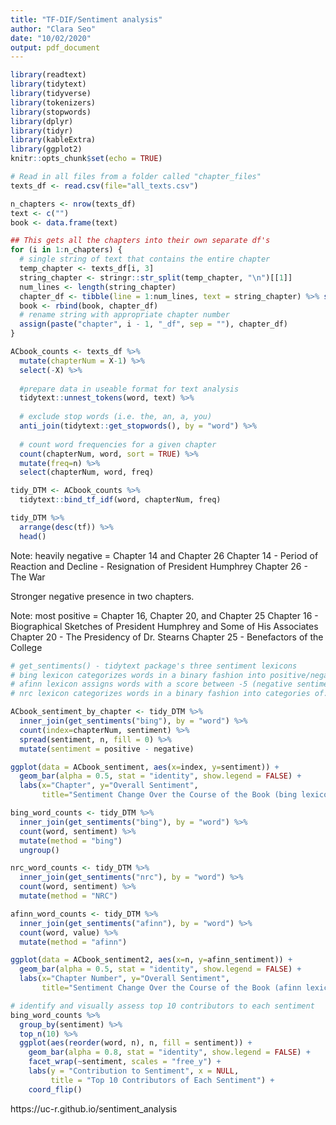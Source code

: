 ```yaml
---
title: "TF-DIF/Sentiment analysis"
author: "Clara Seo"
date: "10/02/2020"
output: pdf_document
---
```


```r
library(readtext)
library(tidytext)
library(tidyverse)
library(tokenizers)
library(stopwords)
library(dplyr)
library(tidyr)
library(kableExtra)
library(ggplot2)
knitr::opts_chunk$set(echo = TRUE)
```

```r
# Read in all files from a folder called "chapter_files"
texts_df <- read.csv(file="all_texts.csv")
```

```r
n_chapters <- nrow(texts_df)
text <- c("")
book <- data.frame(text)

## This gets all the chapters into their own separate df's
for (i in 1:n_chapters) {
  # single string of text that contains the entire chapter
  temp_chapter <- texts_df[i, 3]
  string_chapter <- stringr::str_split(temp_chapter, "\n")[[1]]
  num_lines <- length(string_chapter)
  chapter_df <- tibble(line = 1:num_lines, text = string_chapter) %>% select(text)
  book <- rbind(book, chapter_df)
  # rename string with appropriate chapter number
  assign(paste("chapter", i - 1, "_df", sep = ""), chapter_df)
}
```

```r
ACbook_counts <- texts_df %>%
  mutate(chapterNum = X-1) %>%
  select(-X) %>% 
  
  #prepare data in useable format for text analysis
  tidytext::unnest_tokens(word, text) %>%
  
  # exclude stop words (i.e. the, an, a, you)
  anti_join(tidytext::get_stopwords(), by = "word") %>%
  
  # count word frequencies for a given chapter
  count(chapterNum, word, sort = TRUE) %>%
  mutate(freq=n) %>%
  select(chapterNum, word, freq)

tidy_DTM <- ACbook_counts %>%
  tidytext::bind_tf_idf(word, chapterNum, freq)

tidy_DTM %>%
  arrange(desc(tf)) %>%
  head()
```

Note: heavily negative = Chapter 14 and Chapter 26 
Chapter 14 - Period of Reaction and Decline - Resignation of President Humphrey
Chapter 26 - The War

Stronger negative presence in two chapters. 

Note: most positive = Chapter 16, Chapter 20, and Chapter 25
Chapter 16 - Biographical Sketches of President Humphrey and Some of His Associates
Chapter 20 - The Presidency of Dr. Stearns
Chapter 25 - Benefactors of the College

```r
# get_sentiments() - tidytext package's three sentiment lexicons
# bing lexicon categorizes words in a binary fashion into positive/negative
# afinn lexicon assigns words with a score between -5 (negative sentiment) and +5 (positive sentiment)
# nrc lexicon categorizes words in a binary fashion into categories of: positive, negative, anger, anticipation, disgust, fear, joy, sadness, surprise, trust

ACbook_sentiment_by_chapter <- tidy_DTM %>%
  inner_join(get_sentiments("bing"), by = "word") %>% 
  count(index=chapterNum, sentiment) %>% 
  spread(sentiment, n, fill = 0) %>% 
  mutate(sentiment = positive - negative)

ggplot(data = ACbook_sentiment, aes(x=index, y=sentiment)) +
  geom_bar(alpha = 0.5, stat = "identity", show.legend = FALSE) + 
  labs(x="Chapter", y="Overall Sentiment", 
       title="Sentiment Change Over the Course of the Book (bing lexicon)")

bing_word_counts <- tidy_DTM %>%
  inner_join(get_sentiments("bing"), by = "word") %>% 
  count(word, sentiment) %>% 
  mutate(method = "bing")
  ungroup()

nrc_word_counts <- tidy_DTM %>%
  inner_join(get_sentiments("nrc"), by = "word") %>% 
  count(word, sentiment) %>% 
  mutate(method = "NRC")

afinn_word_counts <- tidy_DTM %>%
  inner_join(get_sentiments("afinn"), by = "word") %>% 
  count(word, value) %>% 
  mutate(method = "afinn")

ggplot(data = ACbook_sentiment2, aes(x=n, y=afinn_sentiment)) +
  geom_bar(alpha = 0.5, stat = "identity", show.legend = FALSE) +
  labs(x="Chapter Number", y="Overall Sentiment", 
       title="Sentiment Change Over the Course of the Book (afinn lexicon)")

# identify and visually assess top 10 contributors to each sentiment
bing_word_counts %>%
  group_by(sentiment) %>%
  top_n(10) %>%
  ggplot(aes(reorder(word, n), n, fill = sentiment)) +
    geom_bar(alpha = 0.8, stat = "identity", show.legend = FALSE) +
    facet_wrap(~sentiment, scales = "free_y") +
    labs(y = "Contribution to Sentiment", x = NULL, 
         title = "Top 10 Contributors of Each Sentiment") +
    coord_flip()
```


https://uc-r.github.io/sentiment_analysis